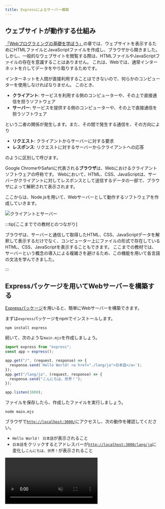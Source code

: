 ```yaml
---
title: Expressによるサーバー構築
---
```



## ウェブサイトが動作する仕組み

[「Webプログラミングの基礎を学ぼう」](/docs/trial-session/)の章では、ウェブサイトを表示するためにHTMLファイルとJavaScriptファイルを作成し、ブラウザから開きました。
しかし、一般的なウェブサイトを閲覧する際は、HTMLファイルやJavaScriptファイルの存在を意識することはありません。
これは、Webでは、通常インターネットを介してデータをやり取りするためです。

インターネットを人間が直接利用することはできないので、何らかのコンピューターを使用しなければなりません。
このとき、

- **クライアント**: サービスを利用する側のコンピューターや、その上で直接通信を担うソフトウェア
- **サーバー**: サービスを提供する側のコンピューターや、その上で直接通信を担うソフトウェア

という二者の関係が発生します。また、その間で発生する通信を、その方向により

- **リクエスト**: クライアントからサーバーに対する要求
- **レスポンス**: リクエストに対するサーバーからクライアントへの応答

のように区別して呼びます。

Google ChromeやSafariに代表される**ブラウザ**は、Webにおけるクライアントソフトウェアの呼称です。
Webにおいて、HTML、CSS、JavaScriptは、サーバーがクライアントに対してレスポンスとして送信するデータの一部で、ブラウザによって解釈されて表示されます。

ここからは、Node.jsを用いて、Webサーバーとして動作するソフトウェアを作成していきます。

![クライアントとサーバー](./client-server.drawio.svg)

:::tip[ここまででの教材とのつながり]

ブラウザは、サーバーと通信して取得したHTML、CSS、JavaScriptデータを解釈して表示するだけでなく、コンピューター上にファイルの形式で存在しているHTML、CSS、JavaScriptを表示することもできます。
ここまでの教材では、サーバーという概念の導入による複雑さを避けるため、この機能を用いて各言語の文法を学んできました。

:::

## Expressパッケージを用いてWebサーバーを構築する

[Expressパッケージ](https://www.npmjs.com/package/express)を用いると、簡単にWebサーバーを構築できます。

まずは`express`パッケージをnpmでインストールします。

```shell
npm install express
```

続いて、次のような`main.mjs`を作成しましょう。

```javascript title="main.mjs" showLineNumbers
import express from "express";
const app = express();

app.get("/", (request, response) => {
  response.send(`Hello World! <a href="./lang/ja">日本語</a>`);
});
app.get("/lang/ja", (request, response) => {
  response.send("こんにちは、世界！");
});

app.listen(3000);
```

<ViewSource url={import.meta.url} path="_samples/express-server" />

ファイルを保存したら、作成したファイルを実行しましょう。

```shell
node main.mjs
```

ブラウザで<a href="http://localhost:3000/" target="_blank">`http://localhost:3000/`</a>にアクセスし、次の動作を確認してください。

- `Hello World！ 日本語`が表示されること
- `日本語`をクリックするとアドレスバーが<a href="http://localhost:3000/lang/ja" target="_blank">`http://localhost:3000/lang/ja`</a>に変化し`こんにちは、世界！`が表示されること

<video src={expressSetupVideo} muted controls />

:::warning[Webサーバーの停止]

サーバーは、クライアントからのリクエストを待ち受けるため、管理者により指示されない限り終了しないソフトウェアとして動作します。
Expressで構築したサーバーは、ターミナル上で<kbd>control</kbd> + <kbd>C</kbd> (macOS) / <kbd>Ctrl</kbd> + <kbd>C</kbd> (Windows) を押すことで停止することができます。

:::

## HTTPとURL

前項のプログラムが動作する仕組みを理解するためには、ブラウザとサーバーの間で行われるやり取りについて知る必要があります。
互いが好き勝手にデータを送受信しても、意味のあるやり取りは成立しません。
そこで、ブラウザとサーバーの間でデータを送受信する際には、一定の手順に従う必要があります。
この手順のことを**プロトコル**と呼び、Webの世界では、**HTTP**と呼ばれるプロトコルが用いられます。

ブラウザは、アドレスバーに**URL**が入力されると、その情報をもとにHTTPを用いてサーバーと通信します。
例えば、先ほどの例で使用した`http://localhost:3000/lang/ja`というURLは、次のように解釈されます。

<p>
  <UrlStructureExplanation />
</p>

- **プロトコル**:
  `http`または`https`のいずれかです。
  いずれを指定しても使用されるプロトコルはHTTPですが、`https`を指定した場合は通信内容が暗号化されます。
  この例では`http`を用いていますが、インターネット上に公開するウェブサイトでは`https`を用いることが推奨されます。
- **ドメイン**:
  通信先のコンピューターを特定するための識別子です。
  この例ではサーバーを自分のコンピューター上に構築しているため、自分自身を表す特殊なドメイン`localhost`を用いています。
  `example.com`や`foo.example.net`は、実際のインターネット上で使われるドメイン名の例です。
- **ポート**:
  通信先のコンピューター上で、どのプログラムと通信するかを特定するための整数です。
  ポートを変えることで、同じコンピューター上で複数のサーバーが通信を待ち受けることができます。
  省略すると、プロトコル部分が`http`の場合は80番ポートが、`https`の場合は443番ポートが用いられます。
- **パス**:
  クライアントがサーバーに対し、何を要求するかを指定するための文字列です。
  Linuxのファイルシステムで用いられるパスと同様に、意味的には`/`記号によって階層化されますが、クライアントはサーバーに対してパスを文字列として送信するだけで、その内容はサーバーによって自由に解釈されます。

`http://localhost:3000/lang/ja`というURLは、HTTPプロトコルを暗号化せずに用いて、`localhost`というドメインの3000番ポートで待ち受けているサーバーに対して`/lang/ja`というパスを要求することを意味します。

このように、URLに含まれる情報のうち、プロトコル、ドメイン、ポートはネットワーク上で通信を行うために用いられる情報です。
残りのパス部分をどのように扱うかが、サーバー側のプログラムにおける主な関心事になります。

## Hello Worldサーバーの動作

`main.mjs`のプログラムを参照しながら、ブラウザとサーバーの間でどのようなやり取りが行われているのかを確認しましょう。

```javascript title="main.mjs (再掲)" showLineNumbers
import express from "express";
const app = express();

app.get("/", (request, response) => {
  response.send(`Hello World! <a href="./lang/ja">日本語</a>`);
});
app.get("/lang/ja", (request, response) => {
  response.send("こんにちは、世界！");
});

app.listen(3000);
```

### `node main.mjs`を実行したとき

1. **[2行目]** `const app = express();`により、Expressの[`Application`](https://expressjs.com/ja/api.html#app)クラスのインスタンスが作成されます。
2. **[4行目]** `app.get("/", (request, response) => { ... });`で呼び出された[`get`](https://expressjs.com/ja/api.html#app.get.method)メソッドにより、`/`というパスに対するリクエストを受けたときに実行される関数として、第2引数に指定された関数が登録されます。この時点では関数は`Application`インスタンスに登録されるのみで、実行はされません。
3. **[7行目]** 4行目と同様に、`/lang/ja`というパスに対するリクエストを受けたときに実行される関数が登録されます。
4. **[11行目]** `app.listen(3000);`により、Expressはリクエストを待ち受けるHTTPサーバーとして動作を開始します。

### ブラウザの操作を行ったとき

1. 利用者が、ブラウザのアドレスバーに`http://localhost:3000/`というURLを入力します。
2. ブラウザは、`localhost:3000`で起動しているExpressのサーバーに対して、`/`というパスに対するHTTPリクエストを送信します。
3. Expressは`/`に対するHTTPリクエストを受け取り、**[4行目]** の関数を実行します。引数として、Expressは次に示す2つのオブジェクトを生成して渡します。
   - 第1引数 (`request`): 受け取ったHTTPリクエストに関する情報をExpressが開発者にとって扱いやすい形にまとめた[`Request`](https://expressjs.com/ja/api.html#req)クラスのインスタンス。
   - 第2引数 (`response`): Expressがクライアントに返すHTTPレスポンスを開発者が制御するための[`Response`](https://expressjs.com/ja/api.html#res)クラスのインスタンス。
4. **[5行目]** の <code>{'response.send(`...`);'}</code>により、Expressは<code>{'`Hello World! <a href="./lang/ja">日本語</a>`'}</code>という文字列をレスポンスとして送信します。
5. ブラウザは、受け取ったレスポンスをHTMLとして解釈し、`Hello World!`という文字列と、`日本語`というリンクを表示します。
6. 利用者が、`日本語`というリンクをクリックします。
7. ブラウザは、クリックされたリンクの`href`属性をもとに、アドレスバーのURLを更新し、ページ遷移を起こします。
   - `href`属性にプロトコルを含むURLが指定されていれば、そのURLに遷移します。
   - `href`属性が相対パスの形式で指定されていれば、現在のパスを基準に[Linuxにおける相対パス](/docs/web-servers/linux-commands/#パス)と同様の方法でURLを更新します。この例では、更新前のパスが`/`で、`href`属性には`./lang/ja`が指定されているため、更新後のパスは`/lang/ja`になり、URLは`http://localhost:3000/lang/ja`に変化します。
8. 2から5までの手順が、`/lang/ja`というパスに対して行われます。

<p>
  <RequestResponseSlideShow />
</p>

## HTMLに指定された外部リソースの取得

サーバーから返されたレスポンスがHTMLである場合、ブラウザによってさらに別のリクエストが送信される場合があります。
例えば、HTMLにはCSSやJavaScriptなどの外部リソースを読み込むためのタグが存在します。
これらの外部リソースは、ブラウザがHTMLを解釈する際に、それぞれに対するリクエストを送信して取得します。

次の例では、ブラウザは2つのHTTPリクエストを送信します。

1. 利用者が、ブラウザのアドレスバーに`http://localhost:3000/`というURLを入力します。
2. ブラウザは、`/`というパスに対するHTTPリクエストを送信します。
3. サーバーは、`<script src="./script.js"></script>`という文字列をレスポンスとして送信します。
4. ブラウザは、受け取ったレスポンスをHTMLとして解釈し、`script`タグを発見します。
5. ブラウザは、`src`属性を相対パスとして解釈し、`/script.js`というパスに対してHTTPリクエストを送信します。
6. サーバーは、`document.write("Hello World!");`という文字列をレスポンスとして送信します。
7. ブラウザは、受け取ったレスポンスをJavaScriptとして解釈し、`Hello World!`という文字列を表示します。

```javascript title="main.mjs"
import express from "express";
const app = express();

app.get("/", (request, response) => {
  response.send(`<script src="./script.js"></script>`);
});
app.get("/script.js", (request, response) => {
  response.send(`document.write("Hello World!");`);
});

app.listen(3000);
```

<ViewSource url={import.meta.url} path="_samples/html-external-resources" />

## 静的ウェブサーバー

次の例では、`/`、`/script.js`、`/sub/`、`/sub/script.js`へのリクエストについて、それぞれファイルから読み込んでレスポンスを送信しています。

```javascript title="main.mjs"
import express from "express";
import { readFileSync } from "node:fs";
const app = express();

app.get("/", (request, response) => {
  response.send(readFileSync("./public/index.html", "utf-8"));
});
app.get("/script.js", (request, response) => {
  response.send(readFileSync("./public/script.js", "utf-8"));
});
app.get("/sub/", (request, response) => {
  response.send(readFileSync("./public/sub/index.html", "utf-8"));
});
app.get("/sub/script.js", (request, response) => {
  response.send(readFileSync("./public/sub/script.js", "utf-8"));
});

app.listen(3000);
```

<ViewSource url={import.meta.url} path="_samples/static-hosting-naive" />

[`express.static`関数](https://expressjs.com/ja/api.html#express.static)を用いると、このような「リクエストを受け取ったら、そのパスに応じて適切なファイルを読み込んでレスポンスとして返す」という一連の動作を簡単に記述できます。

```javascript title="main.mjs"
import express from "express";

const app = express();
app.use(express.static("./public"));
app.listen(3000);
```

<ViewSource url={import.meta.url} path="_samples/static-hosting-smart" />

これにより、リクエストのパスをもとに、`public`フォルダ内の適切なファイルが自動的に配信されます。

:::tip[`index.html`の省略]

`express.static`を用いる場合、`index.html`は省略可能になります。つまり、`/`へのリクエストで`public/index.html`が、`/sub`へのリクエストで`public/sub/index.html`にアクセスできるようになります。これは、ExpressやJavaScriptに限ったことではなく、多くのWebサーバーの実装において、こういったルールが成り立ちます。

:::

:::tip[`app.use`と`express.static`の実装]

Expressの [`use`メソッド](https://expressjs.com/ja/api.html#app.use) は、`get`メソッドと同様に、リクエストを受け取ったときに実行される関数を登録するためのメソッドです。
しかし、`use`メソッドは、登録された関数が全てのリクエストに対して実行される点が異なります。
`express.static`関数は、関数を返す関数となっており、`use`メソッドに渡すことで、リクエストのパスに応じて適切なファイルを読み込んでレスポンスとして返す関数を登録することができます。

Expressの [`Request`](https://expressjs.com/ja/api.html#req) オブジェクトの[`path`プロパティ](https://expressjs.com/ja/api.html#req.path)には、リクエストのパスが文字列として格納されています。
この値を用いて、`express.static`は適切なファイルを読み込みます。
次の例は、`express.static`関数の簡易な実装例です。
このプログラムは動作はしますが、セキュリティ上の問題があるため、実際のExpressの実装はもっと複雑になっています。

```javascript
const app = express();
app.use((request, response) => {
  response.send(readFileSync("./public" + request.path, "utf-8"));
});
app.listen(3000);
```

<ViewSource url={import.meta.url} path="_samples/app-use" />

:::

## 複雑なウェブページ

前項のプログラムを書き換えて、複雑なHTMLを出力できるようにしてみましょう。

```javascript title="main.mjs"
import express from "express";
const app = express();

const names = ["田中", "鈴木", "佐藤"];
app.get("/", (request, response) => {
  response.send(`
    <!doctype html>
      <html lang="ja">
      <head>
        <meta charset="utf-8" />
        <title>Title</title>
      </head>
      <body>
        <ul>
          ${names.map((name) => `<li>${name}</li>`).join("")}
        </ul>
      </body>
    </html>
  `);
});

app.listen(3000);
```

<ViewSource url={import.meta.url} path="_samples/complex-html" />

:::note[`Array#join`]

[`Array#join`メソッド](https://developer.mozilla.org/ja/docs/Web/JavaScript/Reference/Global_Objects/Array/join)は、配列を指定した区切り文字で結合した文字列を返すメソッドです。

```javascript
console.log(["Apple", "Banana", "Orange"].join("/")); // Apple/Banana/Orange
```

:::

このようにテンプレートリテラルを用いることで、複雑なウェブページの内容を表すことができます。

## 演習

### 訪問者カウンター

Expressを用いて、`あなたはn人目のお客様です。`とレスポンスするWebサーバーを作成してください。`n`はアクセスされるたびに1ずつ増えるようにしてください。

<Answer title="訪問者カウンター">

```javascript title="main.mjs"
import express from "express";
const app = express();

let count = 0;
app.get("/", (request, response) => {
  count += 1;
  response.send(`あなたは${count}人目のお客様です。`);
});

app.listen(3000);
```

<ViewSource url={import.meta.url} path="_samples/nth" />

</Answer>

### サーバー側とクライアント側

(重要) アクセスされた時刻をウェブサーバー側で求めて表示するウェブサーバーと、ブラウザに求めさせるウェブサーバーをそれぞれ作成してください。また、この2つの違いは何でしょうか。どういった場合にどちらの手法を使うのが適切でしょうか。

<Answer title="サーバー側とクライアント側">

```javascript
app.get("/", (request, response) => {
  response.send(`
    <!doctype html>
      <html lang="ja">
      <head>
        <meta charset="utf-8" />
        <title>Title</title>
      </head>
      <body>
        ${
          // この部分はサーバーサイドで実行されます
          new Date().toString()
        }
        <script>
          // この部分はクライアントサイドで実行されます
          document.write(new Date().toString());
        </script>
      </body>
    </html>
  `);
});
```

<ViewSource url={import.meta.url} path="_samples/server-or-client" />

</Answer>
